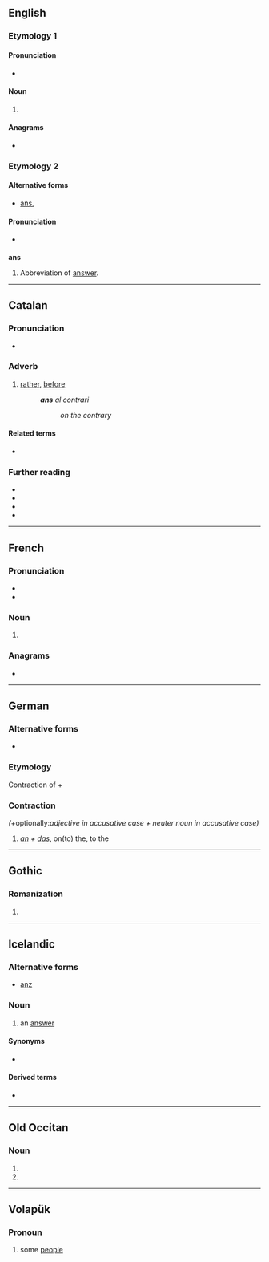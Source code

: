 {{also|ANS|äns|åns|ans.|-áns}}
==English==

=== Etymology 1 ===

====Pronunciation====

* {{a|GA}} {{IPA|/ˈænz/
| lang = en
}}

====Noun====
{{head|en|noun plural form}}

# {{plural of|an|lang=en}}

====Anagrams====

* {{anagrams|en|a=ans|-san|NAS|NAs|NSA|SAN|SAn|San|san}}

=== Etymology 2 ===

==== Alternative forms ====

* [[ans.]]

====Pronunciation====

* {{a|GA}} {{IPA|/ˈæns/
| lang = en
}}

'''ans'''

# Abbreviation of [[answer#English|answer]].

----

==Catalan==

===Pronunciation===
* {{ca-IPA}}

===Adverb===
{{ca-adv}}

# {{lb|ca|formal}} [[rather]], [[before]]
#: '''''ans''' al contrari''
#:: ''on the contrary''

====Related terms====
* {{l|ca|abans}}

===Further reading===
* {{R:IEC2}}
* {{R:GDLC}}
* {{R:DNV}}
* {{R:DCVB}}

----

==French==

===Pronunciation===
* {{IPA|/ɑ̃/|lang=fr}}
* {{audio|LL-Q150 (fra)-0x010C-ans.wav|Audio|lang=fr}}

===Noun===
{{head|fr|noun plural form|g=m-p}}

# {{inflection of|an||p|lang=fr}}

===Anagrams===
* {{l|fr|san}}

----

==German==

===Alternative forms===
* {{l|de|an's}} {{q|misspelling; rare}} <!-- Forms with more than three letters like "für's" are often seen, but "in's" and "an's" are rare misspellings. -->

===Etymology===
Contraction of {{m|de|an}} + {{m|de|das}}

===Contraction===
{{head|de|contraction}} ''(+ ''optionally:'' adjective in accusative case + neuter noun in accusative case)''

# ''[[an#German|an]] + [[das#German|das]]'', on(to) the, to the

----

==Gothic==

===Romanization===
{{got-rom}}

# {{romanization of|got|𐌰𐌽𐍃}}

----

==Icelandic==

===Alternative forms===
* {{qualifier|obsolete}} [[anz]]

===Noun===
{{is-noun|f}}

# {{lb|is|rare}} an [[answer]]

====Synonyms====
* {{sense|an answer}} {{l|is|svar|g=n}}

====Derived terms====
* {{l|is|ansa}}

----

==Old Occitan==

===Noun===
{{head|pro|noun form|g=m-p}}

# {{inflection of|an||nom|p|lang=pro}}
# {{inflection of|an||obl|s|lang=pro}}

----

==Volapük==

===Pronoun===
{{head|vo|pronoun}}

# some [[people]]